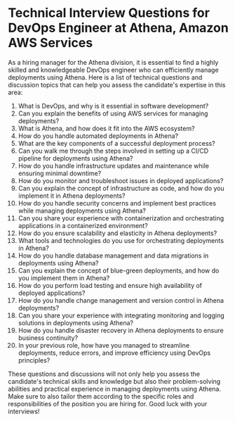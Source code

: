 

# Technical Interview Questions for DevOps Engineer at Athena, Amazon AWS Services

As a hiring manager for the Athena division, it is essential to find a highly skilled and knowledgeable DevOps engineer who can efficiently manage deployments using Athena. Here is a list of technical questions and discussion topics that can help you assess the candidate's expertise in this area:

1. What is DevOps, and why is it essential in software development?
2. Can you explain the benefits of using AWS services for managing deployments?
3. What is Athena, and how does it fit into the AWS ecosystem?
4. How do you handle automated deployments in Athena?
5. What are the key components of a successful deployment process?
6. Can you walk me through the steps involved in setting up a CI/CD pipeline for deployments using Athena?
7. How do you handle infrastructure updates and maintenance while ensuring minimal downtime?
8. How do you monitor and troubleshoot issues in deployed applications?
9. Can you explain the concept of infrastructure as code, and how do you implement it in Athena deployments?
10. How do you handle security concerns and implement best practices while managing deployments using Athena?
11. Can you share your experience with containerization and orchestrating applications in a containerized environment?
12. How do you ensure scalability and elasticity in Athena deployments?
13. What tools and technologies do you use for orchestrating deployments in Athena?
14. How do you handle database management and data migrations in deployments using Athena?
15. Can you explain the concept of blue-green deployments, and how do you implement them in Athena?
16. How do you perform load testing and ensure high availability of deployed applications?
17. How do you handle change management and version control in Athena deployments?
18. Can you share your experience with integrating monitoring and logging solutions in deployments using Athena?
19. How do you handle disaster recovery in Athena deployments to ensure business continuity?
20. In your previous role, how have you managed to streamline deployments, reduce errors, and improve efficiency using DevOps principles?

These questions and discussions will not only help you assess the candidate's technical skills and knowledge but also their problem-solving abilities and practical experience in managing deployments using Athena. Make sure to also tailor them according to the specific roles and responsibilities of the position you are hiring for. Good luck with your interviews!